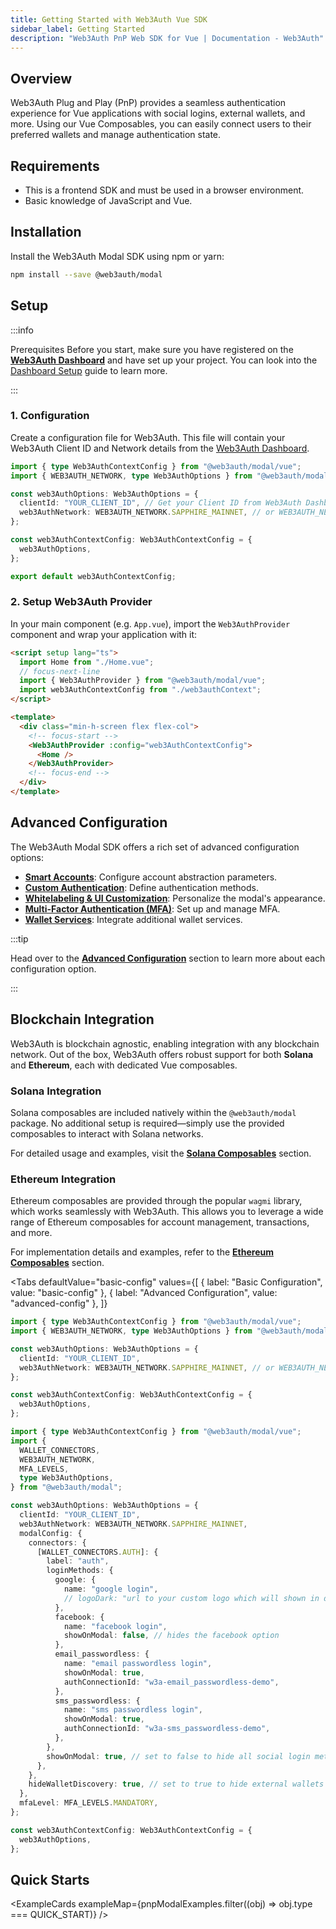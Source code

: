 ```yaml
---
title: Getting Started with Web3Auth Vue SDK
sidebar_label: Getting Started
description: "Web3Auth PnP Web SDK for Vue | Documentation - Web3Auth"
---
```



## Overview

Web3Auth Plug and Play (PnP) provides a seamless authentication experience for Vue applications with
social logins, external wallets, and more. Using our Vue Composables, you can easily connect users
to their preferred wallets and manage authentication state.

## Requirements

- This is a frontend SDK and must be used in a browser environment.
- Basic knowledge of JavaScript and Vue.

## Installation

Install the Web3Auth Modal SDK using npm or yarn:

```bash npm2yarn
npm install --save @web3auth/modal
```

## Setup

:::info

Prerequisites Before you start, make sure you have registered on the
[**Web3Auth Dashboard**](https://dashboard.web3auth.io/) and have set up your project. You can look
into the [Dashboard Setup](/dashboard) guide to learn more.

:::

### 1. Configuration

Create a configuration file for Web3Auth. This file will contain your Web3Auth Client ID and Network
details from the [Web3Auth Dashboard](https://dashboard.web3auth.io/).

```ts title="web3authContext.ts"
import { type Web3AuthContextConfig } from "@web3auth/modal/vue";
import { WEB3AUTH_NETWORK, type Web3AuthOptions } from "@web3auth/modal";

const web3AuthOptions: Web3AuthOptions = {
  clientId: "YOUR_CLIENT_ID", // Get your Client ID from Web3Auth Dashboard
  web3AuthNetwork: WEB3AUTH_NETWORK.SAPPHIRE_MAINNET, // or WEB3AUTH_NETWORK.SAPPHIRE_DEVNET
};

const web3AuthContextConfig: Web3AuthContextConfig = {
  web3AuthOptions,
};

export default web3AuthContextConfig;
```

### 2. Setup Web3Auth Provider

In your main component (e.g. `App.vue`), import the `Web3AuthProvider` component and wrap your
application with it:

```html title="App.vue"
<script setup lang="ts">
  import Home from "./Home.vue";
  // focus-next-line
  import { Web3AuthProvider } from "@web3auth/modal/vue";
  import web3AuthContextConfig from "./web3authContext";
</script>

<template>
  <div class="min-h-screen flex flex-col">
    <!-- focus-start -->
    <Web3AuthProvider :config="web3AuthContextConfig">
      <Home />
    </Web3AuthProvider>
    <!-- focus-end -->
  </div>
</template>
```

## Advanced Configuration

The Web3Auth Modal SDK offers a rich set of advanced configuration options:

- **[Smart Accounts](./advanced/smart-accounts)**: Configure account abstraction parameters.
- **[Custom Authentication](./advanced/custom-authentication)**: Define authentication methods.
- **[Whitelabeling & UI Customization](./advanced/whitelabel)**: Personalize the modal's appearance.
- **[Multi-Factor Authentication (MFA)](./advanced/mfa)**: Set up and manage MFA.
- **[Wallet Services](./advanced/wallet-services)**: Integrate additional wallet services.

:::tip

Head over to the [**Advanced Configuration**](./advanced) section to learn more about each
configuration option.

:::

## Blockchain Integration

Web3Auth is blockchain agnostic, enabling integration with any blockchain network. Out of the box,
Web3Auth offers robust support for both **Solana** and **Ethereum**, each with dedicated Vue
composables.

### Solana Integration

Solana composables are included natively within the `@web3auth/modal` package. No additional setup
is required—simply use the provided composables to interact with Solana networks.

For detailed usage and examples, visit the [**Solana Composables**](./solana-composables) section.

### Ethereum Integration

Ethereum composables are provided through the popular `wagmi` library, which works seamlessly with
Web3Auth. This allows you to leverage a wide range of Ethereum composables for account management,
transactions, and more.

For implementation details and examples, refer to the
[**Ethereum Composables**](./ethereum-composables) section.

<Tabs
  defaultValue="basic-config"
  values={[
    { label: "Basic Configuration", value: "basic-config" },
    { label: "Advanced Configuration", value: "advanced-config" },
  ]}
>

<TabItem value="basic-config">

```ts
import { type Web3AuthContextConfig } from "@web3auth/modal/vue";
import { WEB3AUTH_NETWORK, type Web3AuthOptions } from "@web3auth/modal";

const web3AuthOptions: Web3AuthOptions = {
  clientId: "YOUR_CLIENT_ID",
  web3AuthNetwork: WEB3AUTH_NETWORK.SAPPHIRE_MAINNET, // or WEB3AUTH_NETWORK.SAPPHIRE_DEVNET
};

const web3AuthContextConfig: Web3AuthContextConfig = {
  web3AuthOptions,
};
```

</TabItem>

<TabItem value="advanced-config">

```ts
import { type Web3AuthContextConfig } from "@web3auth/modal/vue";
import {
  WALLET_CONNECTORS,
  WEB3AUTH_NETWORK,
  MFA_LEVELS,
  type Web3AuthOptions,
} from "@web3auth/modal";

const web3AuthOptions: Web3AuthOptions = {
  clientId: "YOUR_CLIENT_ID",
  web3AuthNetwork: WEB3AUTH_NETWORK.SAPPHIRE_MAINNET,
  modalConfig: {
    connectors: {
      [WALLET_CONNECTORS.AUTH]: {
        label: "auth",
        loginMethods: {
          google: {
            name: "google login",
            // logoDark: "url to your custom logo which will shown in dark mode",
          },
          facebook: {
            name: "facebook login",
            showOnModal: false, // hides the facebook option
          },
          email_passwordless: {
            name: "email passwordless login",
            showOnModal: true,
            authConnectionId: "w3a-email_passwordless-demo",
          },
          sms_passwordless: {
            name: "sms passwordless login",
            showOnModal: true,
            authConnectionId: "w3a-sms_passwordless-demo",
          },
        },
        showOnModal: true, // set to false to hide all social login methods
      },
    },
    hideWalletDiscovery: true, // set to true to hide external wallets discovery
  },
  mfaLevel: MFA_LEVELS.MANDATORY,
};

const web3AuthContextConfig: Web3AuthContextConfig = {
  web3AuthOptions,
};
```

</TabItem>

</Tabs>

<SdkTroubleshootingIntro />

## Quick Starts

<ExampleCards exampleMap={pnpModalExamples.filter((obj) => obj.type === QUICK_START)} />
